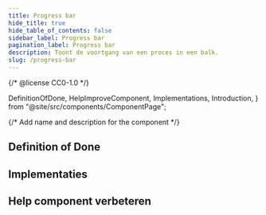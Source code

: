 ```yaml
---
title: Progress bar
hide_title: true
hide_table_of_contents: false
sidebar_label: Progress bar
pagination_label: Progress bar
description: Toont de voortgang van een proces in een balk.
slug: /progress-bar
---
```


{/* @license CC0-1.0 */}

  DefinitionOfDone,
  HelpImproveComponent,
  Implementations,
  Introduction,
} from "@site/src/components/ComponentPage";

{/* Add name and description for the component */}


<Introduction component={component} headingLevel={1} description={description} />

## Definition of Done

<DefinitionOfDone component={component} headingLevel={3} />

## Implementaties

<Implementations component={component} headingLevel={3} />

## Help component verbeteren

<HelpImproveComponent component={component} headingLevel={3} />
